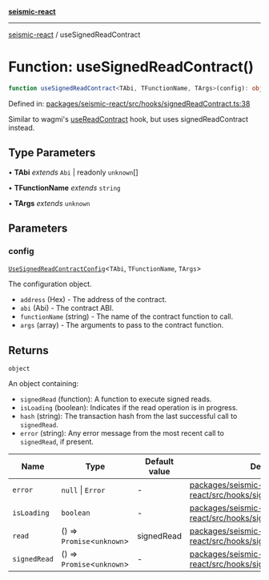 [**seismic-react**](/seismic-react/README.mdx)

---

[seismic-react](/seismic-react/globals.mdx) / useSignedReadContract

# Function: useSignedReadContract()

```ts
function useSignedReadContract<TAbi, TFunctionName, TArgs>(config): object
```

Defined in: [packages/seismic-react/src/hooks/signedReadContract.ts:38](https://github.com/SeismicSystems/seismic-client/blob/63496655224ae1d3e8c312c6d8d80f51a6b6de42/packages/seismic-react/src/hooks/signedReadContract.ts#L38)

Similar to wagmi's [useReadContract](https://wagmi.sh/react/api/hooks/useReadContract) hook,
but uses signedReadContract instead.

## Type Parameters

• **TAbi** _extends_ `Abi` \| readonly `unknown`[]

• **TFunctionName** _extends_ `string`

• **TArgs** _extends_ `unknown`

## Parameters

### config

[`UseSignedReadContractConfig`](/seismic-react/type-aliases/UseSignedReadContractConfig.mdx)\<`TAbi`, `TFunctionName`, `TArgs`\>

The configuration object.

- `address` (Hex) - The address of the contract.
- `abi` (Abi) - The contract ABI.
- `functionName` (string) - The name of the contract function to call.
- `args` (array) - The arguments to pass to the contract function.

## Returns

`object`

An object containing:

- `signedRead` (function): A function to execute signed reads.
- `isLoading` (boolean): Indicates if the read operation is in progress.
- `hash` (string): The transaction hash from the last successful call to `signedRead`.
- `error` (string): Any error message from the most recent call to `signedRead`, if present.

| Name                                 | Type                         | Default value | Defined in                                                                                                                                                                                                             |
| ------------------------------------ | ---------------------------- | ------------- | ---------------------------------------------------------------------------------------------------------------------------------------------------------------------------------------------------------------------- |
| <a id="error"></a> `error`           | `null` \| `Error`            | -             | [packages/seismic-react/src/hooks/signedReadContract.ts:90](https://github.com/SeismicSystems/seismic-client/blob/63496655224ae1d3e8c312c6d8d80f51a6b6de42/packages/seismic-react/src/hooks/signedReadContract.ts#L90) |
| <a id="isloading"></a> `isLoading`   | `boolean`                    | -             | [packages/seismic-react/src/hooks/signedReadContract.ts:89](https://github.com/SeismicSystems/seismic-client/blob/63496655224ae1d3e8c312c6d8d80f51a6b6de42/packages/seismic-react/src/hooks/signedReadContract.ts#L89) |
| <a id="read"></a> `read`             | () => `Promise`\<`unknown`\> | signedRead    | [packages/seismic-react/src/hooks/signedReadContract.ts:88](https://github.com/SeismicSystems/seismic-client/blob/63496655224ae1d3e8c312c6d8d80f51a6b6de42/packages/seismic-react/src/hooks/signedReadContract.ts#L88) |
| <a id="signedread"></a> `signedRead` | () => `Promise`\<`unknown`\> | -             | [packages/seismic-react/src/hooks/signedReadContract.ts:87](https://github.com/SeismicSystems/seismic-client/blob/63496655224ae1d3e8c312c6d8d80f51a6b6de42/packages/seismic-react/src/hooks/signedReadContract.ts#L87) |
